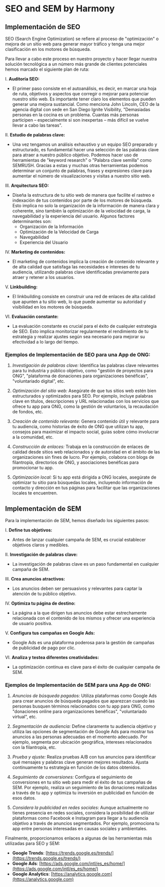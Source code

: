 # SEO and SEM by Harmony

## Implementación de SEO

SEO (Search Engine Optimization) se refiere al proceso de "optimización" o mejora de un sitio web para generar mayor tráfico y tenga una mejor clasificación en los motores de búsqueda.

Para llevar a cabo este proceso en nuestro proyecto y hacer llegar nuestra solución tecnológica a un número más grande de clientes potenciales hemos marcado el siguiente plan de ruta:

I. **Auditoría SEO:**
   - El primer paso consiste en el autoanálisis, es decir, en marcar una hoja de ruta, objetivos y aspectos que corregir o mejorar para potenciar nuestro sitio web. Es importante tener claro los elementos que pueden generar una mejora sustancial. Como menciona John Lincoln, CEO de la agencia digital con sede en San Diego Ignite Visibility, "Demasiadas personas en la cocina es un problema. Cuantas más personas participen – especialmente si son inexpertas – más difícil se vuelve llevar a cabo las tareas".

II. **Estudio de palabras clave:**
   - Una vez tengamos un análisis exhaustivo y un equipo SEO preparado y estructurado, es fundamental hacer una selección de las palabras clave para atraer a nuestro público objetivo. Podemos hacer uso de herramientas de "keyword research" o "Palabra clave semilla" como SEMRUSH. Gracias a estas y muchas otras herramientas podemos determinar un conjunto de palabras, frases y expresiones clave para aumentar el número de visualizaciones y visitas a nuestro sitio web.

III. **Arquitectura SEO:**
   - Diseña la estructura de tu sitio web de manera que facilite el rastreo e indexación de tus contenidos por parte de los motores de búsqueda. Esto implica no solo la organización de la información de manera clara y coherente, sino también la optimización de la velocidad de carga, la navegabilidad y la experiencia del usuario. Algunos factores determinantes son:
      - Organización de la Información
      - Optimización de la Velocidad de Carga
      - Navegabilidad
      - Experiencia del Usuario

IV. **Marketing de contenidos:**
   - El marketing de contenidos implica la creación de contenido relevante y de alta calidad que satisfaga las necesidades e intereses de tu audiencia, utilizando palabras clave identificadas previamente para atraer y retener a los usuarios.

V. **Linkbuilding:**
   - El linkbuilding consiste en construir una red de enlaces de alta calidad que apunten a tu sitio web, lo que puede aumentar su autoridad y visibilidad en los motores de búsqueda.

VI. **Evaluación constante:**
   - La evaluación constante es crucial para el éxito de cualquier estrategia de SEO. Esto implica monitorizar regularmente el rendimiento de tu estrategia y realizar ajustes según sea necesario para mejorar su efectividad a lo largo del tiempo.

### Ejemplos de Implementación de SEO para una App de ONG:

1. *Investigación de palabras clave:* Identifica las palabras clave relevantes para tu industria y público objetivo, como "gestión de proyectos para ONG", "plataforma de donaciones para organizaciones benéficas", "voluntariado digital", etc.

2. *Optimización del sitio web:* Asegúrate de que tus sitios web estén bien estructurados y optimizados para SEO. Por ejemplo, incluye palabras clave en títulos, descripciones y URL relacionadas con los servicios que ofrece tu app para ONG, como la gestión de voluntarios, la recaudación de fondos, etc.

3. *Creación de contenido relevante:* Genera contenido útil y relevante para tu audiencia, como historias de éxito de ONG que utilizan tu app, consejos para maximizar el impacto social, guías sobre cómo involucrar a la comunidad, etc.

4. *Construcción de enlaces:* Trabaja en la construcción de enlaces de calidad desde sitios web relacionados y de autoridad en el ámbito de las organizaciones sin fines de lucro. Por ejemplo, colabora con blogs de filantropía, directorios de ONG, y asociaciones benéficas para promocionar tu app.

5. *Optimización local:* Si tu app está dirigida a ONG locales, asegúrate de optimizar tu sitio para búsquedas locales, incluyendo información de contacto y dirección en tus páginas para facilitar que las organizaciones locales te encuentren.

## Implementación de SEM

Para la implementación de SEM, hemos diseñado los siguientes pasos:

I. **Define tus objetivos:**
   - Antes de lanzar cualquier campaña de SEM, es crucial establecer objetivos claros y medibles.

II. **Investigación de palabras clave:**
   - La investigación de palabras clave es un paso fundamental en cualquier campaña de SEM.

III. **Crea anuncios atractivos:**
   - Los anuncios deben ser persuasivos y relevantes para captar la atención de tu público objetivo.

IV. **Optimiza tu página de destino:**
   - La página a la que dirigen tus anuncios debe estar estrechamente relacionada con el contenido de los mismos y ofrecer una experiencia de usuario positiva.

V. **Configura tus campañas en Google Ads:**
   - Google Ads es una plataforma poderosa para la gestión de campañas de publicidad de pago por clic.

VI. **Analiza y testea diferentes creatividades:**
   - La optimización continua es clave para el éxito de cualquier campaña de SEM.

### Ejemplos de Implementación de SEM para una App de ONG:

1. *Anuncios de búsqueda pagados:* Utiliza plataformas como Google Ads para crear anuncios de búsqueda pagados que aparezcan cuando las personas busquen términos relacionados con tu app para ONG, como "donaciones online para organizaciones benéficas", "voluntariado virtual", etc.

2. *Segmentación de audiencia:* Define claramente tu audiencia objetivo y utiliza las opciones de segmentación de Google Ads para mostrar tus anuncios a las personas adecuadas en el momento adecuado. Por ejemplo, segmenta por ubicación geográfica, intereses relacionados con la filantropía, etc.

3. *Prueba y ajuste:* Realiza pruebas A/B con tus anuncios para identificar qué mensajes y palabras clave generan mejores resultados. Ajusta continuamente tu estrategia en función de los datos obtenidos.

4. *Seguimiento de conversiones:* Configura el seguimiento de conversiones en tu sitio web para medir el éxito de tus campañas de SEM. Por ejemplo, realiza un seguimiento de las donaciones realizadas a través de tu app y optimiza tu inversión en publicidad en función de esos datos.

5. *Considera la publicidad en redes sociales:* Aunque actualmente no tienes presencia en redes sociales, considera la posibilidad de utilizar plataformas como Facebook e Instagram para llegar a tu audiencia objetivo a través de anuncios segmentados. Por ejemplo, promociona tu app entre personas interesadas en causas sociales y ambientales.

Finalmente, proporcionamos enlaces a algunas de las herramientas más utilizadas para SEO y SEM:
- **Google Trends**: [https://trends.google.es/trends/](https://trends.google.es/trends/)
- **Google Ads**: [https://ads.google.com/intl/es_es/home/](https://ads.google.com/intl/es_es/home/)
- **Google Analytics**: [https://analytics.google.com](https://analytics.google.com)

